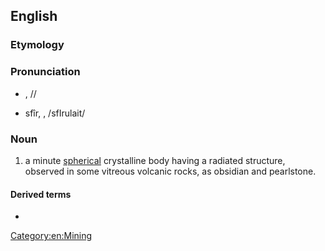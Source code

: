 {{also|sphérulite}}
==English==

===Etymology===
{{suffix|en|spherule|ite}}

===Pronunciation===
* {{a|RP}} {{IPAchar|/sfɪəruːlait/}}, /{{monospace|sfI@}}/
* {{a|US}} sfîr, {{IPAchar|/sfɪrjuːlait/}}, /sfIrulait/

===Noun===
{{wikipedia}}
{{en-noun}}

# a minute [[spherical]] crystalline body having a radiated structure, observed in some vitreous volcanic rocks, as obsidian and pearlstone.

====Derived terms====
* {{l|en|spherulitic}}

[[Category:en:Mining]]